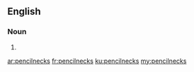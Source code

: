 ==English==

===Noun===
{{head|en|plural}}

# {{plural of|pencilneck|lang=en}}

[[ar:pencilnecks]]
[[fr:pencilnecks]]
[[ku:pencilnecks]]
[[my:pencilnecks]]